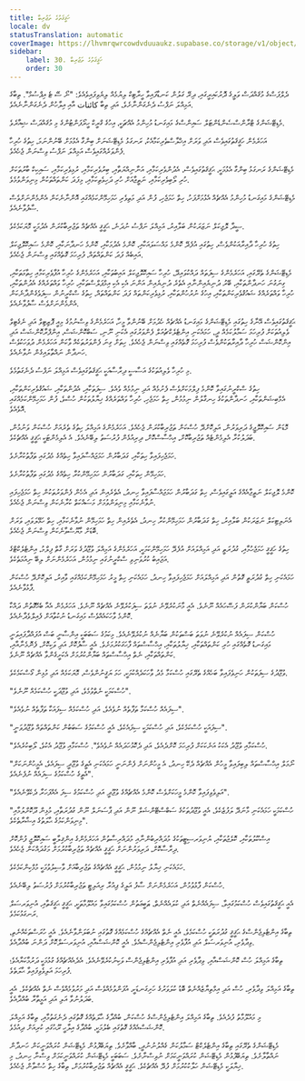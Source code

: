 ```yaml
---
title: ހަޤީޤަތުގެ ތަޖުރިބާ
locale: dv
statusTranslation: automatic
coverImage: https://lhvmrqwrcowdvduuaukz.supabase.co/storage/v1/object/public/strapi-uploads/small_cover-educacion-fundamental.webp-2d51a7828a2b1309555be27f7e2a61a0.webp
sidebar:
    label: 30. ހަޤީޤަތުގެ ތަޖުރިބާ
    order: 30
---
```

ދެލްފަސްގެ މުޤައްދަސް ވަލީގެ ދޮރުކައިރީގައި، ދިރޭ ގަލުން ކަނޑާފައިވާ ހީރާޓިކް ލިޔުމެއް ލިޔެވިފައިވެއެވެ: "ނޯ ސޭ ޓެ އިޕްސުމް". ތިބާގެ އަމިއްލަ ނަފްސު ދެނެގަންނާށެވެ، އަދި ތިބާ کائنات އާއި އިލާހުން ދެނެގަންނާނެއެވެ.

މެޑިޓޭޝަންގެ ޓްރާންސްސެންޑެންޓަލް ސައިންސްގެ މައިގަނޑު މުހިންމު އެއްޗަކީ، އިހުގެ ގްރީކް ހީރޯފަންޓުންގެ މި މުޤައްދަސް ޝިއާރެވެ.

އަހަރެމެން ހަޤީޤަތުގައިވެސް އަދި ވަރަށް އިޚްލާސްތެރިކަމާއެކު، ރަނގަޅު މެޑިޓޭޝަނަށް ބިންގާ އެޅުމަށް ބޭނުންނަމަ، ހިތުގެ ހުރިހާ ފެންވަރެއްގައިވެސް އަމިއްލަ ނަފްސު ވިސްނަން ޖެހެއެވެ.

މެޑިޓޭޝަންގެ ރަނގަޅު ބިންގާ އެޅުމަކީ، ޙަޤީޤަތުގައިވެސް، އެދުންވެރިކަމާއި، އަނާނިއްޔަތާއި، ބިރުވެރިކަމާއި، ރުޅިވެރިކަމާއި، ސައިކިކް ބާރުތަކަށް ހުރި ލޯބިވެރިކަމާއި، ނަތީޖާއަށް ހުރި ދަހިވެތިކަމާއި، މިފަދަ ކަންތައްތަކުން މިނިވަންވުމެވެ.

މެޑިޓޭޝަންގެ މައިގަނޑު މުހިންމު އެއްޗެއް އެޅުމަށްފަހު، ހިތް ހަމަޖެހި، ފުން އަދި މަތިވެރި ހަމަހިމޭންކަމެއްގައި އޮންނާނެކަން އެންމެންނަށްވެސް ސާފުވާނެއެވެ.

ސީދާ ލޮޖިކަލް ނަޒަރަކުން ބަލާއިރު، އަމިއްލަ ނަފްސު ނުދަނެ، ޙަޤީޤީ އެއްޗެއް ތަޖުރިބާކުރަން އެދުމަކީ މޮޔަކަމެކެވެ.

ހިތުގެ ހުރިހާ ދާއިރާއަކުންވެސް، ހިތުގައި އުފެދޭ ކޮންމެ މައްސަލައަކާއި، ކޮންމެ އެދުމަކާއި، ކޮންމެ ހަނދާނަކާއި، ކޮންމެ ސައިކޮލޮޖިކަލް އައިބެއް ފަދަ ކަންތައްތައް، ފުރިހަމަ ގޮތެއްގައި ވިސްނަން ޖެހެއެވެ.

މެޑިޓޭޝަންގެ ތެރޭގައި، އަހަރެމެންގެ ސިފަތައް ދައްކުވައިދޭ، ހުރިހާ ސައިކޮލޮޖިކަލް އައިބުތަކާއި، އަހަރެމެންގެ ހުރިހާ އުފާވެރިކަމާއި ހިތާމަތަކާއި، ގިނަގުނަ ހަނދާންތަކާއި، ބޭރު ދުނިޔެއިންނާއި އެތެރެ ދުނިޔެއިން އަންނަ އެކި އެކި އިމްޕަލްސްތަކާއި، ހުރިހާ ވައްތަރެއްގެ އެދުންތަކާއި، ހުރިހާ ވައްތަރެއްގެ ޝައުޤުވެރިކަންތަކާއި، އިހުގެ ނުރުހުންތަކާއި، ރުޅިވެރިކަންތައް ފަދަ ކަންތައްތައް، ހިތުގެ ސްކްރީނުން ސިފަވެގެންދާނެކަން އެންމެންނަށްވެސް ސާފުވާނެއެވެ.

ޙަޤީޤަތުގައިވެސް އޭނާގެ ހިތުގައި މެޑިޓޭޝަންގެ މައިގަނޑު އެއްޗެއް ހެދުމަށް ބޭނުންވާ މީހާ، އަހަރެމެންގެ ވިސްނުމުގެ މިއީ ޕޮޒިޓިވް އަދި ނެގެޓިވް ވެލިއުތަކަށް ފުރިހަމަ ސަމާލުކަމެއް ދީ، ހަމައެކަނި އިންޓެލެކްޗުއަލް ފެންވަރުގައި އެކަނި ނޫނި، ސަބްކޮންޝަސް، އިންފްރާކޮންޝަސް އަދި އިންކޮންޝަސް ހުރިހާ ދާއިރާތަކުންވެސް ފުރިހަމަ ގޮތެއްގައި ވިސްނަން ޖެހެއެވެ. ހިތަށް ގިނަ ފެންވަރުތަކެއް ވާކަން އަހަރެމެން ދުވަހަކުވެސް ހަނދާން ނައްތާލައިގެން ނުވާނެއެވެ.

މި ހުރިހާ ވެލިއުތަކުގެ އަސާސީ ދިރާސާއަކީ ޙަޤީޤަތުގައިވެސް އަމިއްލަ ނަފްސު ދެނެގަތުމެވެ.

ހިތުގެ ސްކްރީނުގައިވާ ކޮންމެ ފިލްމަކަށްވެސް ފެށުމެއް އަދި ނިމުމެއް ވެއެވެ. ސިފަތަކާއި، އެދުންތަކާއި، ޝައުޤުވެރިކަންތަކާއި، އެމްބިޝަންތަކާއި، ހަނދާންތަކުގެ ހިނގާލުން ނިމުމުން، ހިތް ހަމަޖެހި، ހުރިހާ ވައްތަރެއްގެ ޚިޔާލުތަކުން ހުސްވެ، ފުން ހަމަހިމޭންކަމެއްގައި އޮވެއެވެ.

މޮޑަން ސައިކޮލޮޖީގެ ދަރިވަރުން، އަލިކޮށްދޭ ހުސްކަން ތަޖުރިބާކުރަން ޖެހެއެވެ. އަހަރެމެންގެ އަމިއްލަ ހިތުގެ ތެރެއަށް ހުސްކަން ވަނުމުން، ބަދަލުކުރާ އެލިމެންޓެއް ތަޖުރިބާކޮށް، އިޙްސާސްކޮށް، ދިރިއުޅެން ފުރުސަތު ލިބޭނެއެވެ. އެ އެލިމެންޓަކީ ޙަޤީޤީ އެއްޗެކެވެ.

ހަމަޖެހިފައިވާ ހިތަކާއި، ގަދަބާރުން ހަމަޖައްސާފައިވާ ހިތެއްގެ މެދުގައި ތަފާތުކުރާށެވެ.

ހަމަހިމޭން ހިތަކާއި، ގަދަބާރުން ހަމަހިމޭންކުރާ ހިތެއްގެ މެދުގައި ތަފާތުކުރާށެވެ.

ކޮންމެ ލޮޖިކަލް ނަތީޖާއެއްގެ އަލީގައިވެސް، ހިތް ގަދަބާރުން ހަމަޖައްސާފައިވާ ހިނދު، އެތެރެއިން އަދި އެހެން ފެންވަރުތަކުން ހިތް ހަމަޖެހިފައި ނުވާނެކަމާއި މިނިވަންވުމަށް މަސައްކަތް ކުރާނެކަން ވިސްނަން ޖެހެއެވެ.

އެނަލިޓިކަލް ނަޒަރަކުން ބަލާއިރު، ހިތް ގަދަބާރުން ހަމަހިމޭންކުރާ ހިނދު، އެތެރެއިން ހިތް ހަމަހިމޭން ނުވާނެކަމާއި، ހިތް ހަޅޭލަވައި، ވަރަށް ބޮޑަށް މާޔޫސްވާނެކަން ވިސްނަން ޖެހެއެވެ.

ހިތުގެ ހަޤީޤީ ހަމަޖެހުމާއި، ގުދުރަތީ އަދި އަމިއްލައަށް އުފެދޭ ހަމަހިމޭންކަމަކީ، އަހަރެމެންގެ އަމިއްލަ ވުޖޫދުގެ ވަރަށް ގާތް ފިލްމު، އިންޓެލެކްޓްގެ އަޖައިބު ކުރުވަނިވި ސްކްރީނުގައި ނިމުމުން، އަހަރެމެންނަށް ލިބޭ ނިއުމަތެކެވެ.

ހަމައެކަނި ހިތް ގުދުރަތީ ގޮތުން އަދި އަމިއްލައަށް ހަމަޖެހިފައިވާ ހިނދު، ހަމައެކަނި ހިތް މީރު ހަމަހިމޭންކަމެއްގައި ވާއިރު، އަލިކޮށްދޭ ހުސްކަން ފާޅުވާނެއެވެ.

ހުސްކަން ބަޔާންކުރަން ފަސޭހައެއް ނޫނެވެ. އެއީ މާނަކުރެވޭނެ ނުވަތަ ސިފަކުރެވޭނެ އެއްޗެއް ނޫނެވެ. އަހަރެމެން އެއާ ބެހޭގޮތުން ދައްކާ ކޮންމެ ވާހަކައެއްވެސް މައިގަނޑު ނުކުތާއަށް ފެއިލްވެދާނެއެވެ.

ހުސްކަން ސިފައެއް ނުކުރެވޭނެ ނުވަތަ ބަސްތަކުން ބަޔާނެއް ނުކުރެވޭނެއެވެ. މިކަމުގެ ސަބަބަކީ އިންސާނީ ބަސް އުފައްދާފައިވަނީ މައިގަނޑު ގޮތެއްގައި ހުރި ކަންތައްތަކާއި، ޚިޔާލުތަކާއި، އިޙްސާސްތައް ފާހަގަކުރުމަށެވެ. އެއީ ސާފުކޮށް އަދި ވަކިކޮށް، ފެނޮމެނާއާއި، ކަންތައްތަކާއި، ނެތް އިޙްސާސްތައް ބަޔާންކުރުމަށް އެކަށީގެންވާ އެއްޗެއް ނޫނެވެ.

ވުޖޫދުގެ ސިފަތަކުން ހަނިވެފައިވާ ބަހެއްގެ ތެރޭގައި ހުސްކަމާ މެދު ވާހަކަދެއްކުމަކީ، ހަމަ ޔަޤީނުންވެސް، މޮޔަކަމެއް އަދި މުޅިން ގޯސްކަމެކެވެ.

"ހުސްކަމަކީ ނެތްވުމެވެ، އަދި ވުޖޫދަކީ ހުސްކަމެއް ނޫނެވެ".

"ސިފައެއް ހުސްކަމާ ތަފާތެއް ނުވެއެވެ، އަދި ހުސްކަމެއް ސިފައަކާ ތަފާތެއް ނުވެއެވެ".

"ސިފައަކީ ހުސްކަމެކެވެ، އަދި ހުސްކަމަކީ ސިފައެކެވެ، އެއީ ހުސްކަމުގެ ސަބަބުން ކަންތައްތައް ވުޖޫދުވަނީ".

"ހުސްކަމާއި ވުޖޫދު އެކަކު އަނެކަކަށް ފުރިހަމަ ކޮށްދެއެވެ، އަދި ދެކޮޅުހަދައެއް ނުވެއެވެ". ހުސްކަމާއި ވުޖޫދު އެކުވެ، ލޯބިކުރެއެވެ.

"ނޯމަލް އިޙްސާސްތައް ލިބިފައިވާ މީހުން އެއްޗެއް ދެކޭ ހިނދު، އެ މީހުންނަށް ފެންނަނީ ހަމައެކަނި އެތީގެ ވުޖޫދީ ސިފައެވެ، އެމީހުންނަކަށް އެތީގެ ހުސްކަމުގެ ސިފައެއް ނުފެނެއެވެ".

"އަލިވެވިފައިވާ ކޮންމެ މީހަކަށްވެސް ކޮންމެ އެއްޗެއްގެ ވުޖޫދީ އަދި ހުސްކަމުގެ ސިފަ އެއްފަހަރާ ދެކެވޭނެއެވެ".

"ހުސްކަމަކީ ހަމައެކަނި މާނަދޭ ލަފުޒެކެވެ، އެއީ ވުޖޫދުތަކުގެ ސަބްސްޓޭންޝަލް ނޫން އަދި ޕާސަނަލް ނޫން ގުދުރަތާއި، މުޅިން ދޫކޮށްލުމާއި މިނިވަންކަމުގެ ޙާލަތުގެ އިޝާރާތެކެވެ".

އިސްކޫލުތަކާއި، ކޮލެޖުތަކާއި، ޔުނިވަރސިޓީތަކުގެ މުދައްރިބުންނާއި މުދައްރިސާތުން އަހަރެމެންގެ އިންޤިލާބީ ސައިކޮލޮޖީ ފުންކޮށް ދިރާސާކޮށް، ދަރިވަރުންނަށް ޙަޤީޤީ އެއްޗެއް ތަޖުރިބާކުރުމަށް މަގުދައްކަން ޖެހެއެވެ.

ހަމައެކަނި ޚިޔާލު ނިމުމުން، ޙަޤީޤީ އެއްޗެއްގެ ތަޖުރިބާއަށް ވާސިލުވުމަކީ މުމްކިންކަމެކެވެ.

ހުސްކަން ފާޅުވުމުން، އަހަރެމެންނަށް ސާފު އަލީގެ ޕިއުރާ ރިއަލިޓީ ތަޖުރިބާކުރުމަށް ފުރުސަތު ލިބޭނެއެވެ.

އެއީ ޙަޤީޤަތުގައިވެސް ހުސްކަމުގައިވާ، ސިފައެއްނެތް އަދި ކުލައެއްނެތް، ޠަބީޢަތުން ހުސްކަމުގައިވާ މައުލޫމާތަކީ، ޙަޤީޤީ ޙަޤީޤަތާއި، އުނިވަރސަލް ރަނގަޅުކަމެވެ.

ތިބާގެ އިންޓެލިޖެންސްގެ ޙަޤީޤީ ގުދުރަތަކީ ހުސްކަމެވެ، އެއީ ނެތް އެއްޗެއްގެ ހުސްކަމެއްގެ ގޮތުގައި ނުބަލަންވާނެއެވެ. އެއީ ހުރަސްތަކެއްނެތި، ވިދާވެރި، އުނިވަރސަލް އަދި އުފާވެރި އިންޓެލިޖެންސްއެވެ. އެއީ ކޮންޝަސްއާއި، އުނިވަރސަލްކޮށް ދަންނަ ބުއްދާއެވެ.

ތިބާގެ އަމިއްލަ ހުސް ކޮންޝަސްއާއި، ވިދާވެރި އަދި އުފާވެރި އިންޓެލިޖެންސް ވަކިނުކުރެވޭނެއެވެ. އެދެއެއްޗެއްގެ ގުޅުމަކީ ދަރުމާކަޔާއެވެ؛ ފުރިހަމަ އަލިވެވިފައިވާ ޙާލަތެވެ.

ތިބާގެ އަމިއްލަ ވިދާވެރި، ހުސް އަދި އިމްތިޔާޒެއްނެތް ބޮޑު ކުލަވަރުގެ ހަށިގަނޑަކީ، އުފަންވުމެއްވެސް އަދި މަރުވުމެއްވެސް ނެތް އެއްޗެކެވެ. އެއީ ބަދަލުނުވާ އަލި އަދި އަމީތާރާ ބުއްދާއެވެ.

މި މައުލޫމާތު ފުދެއެވެ. ތިބާގެ އަމިއްލަ އިންޓެލިޖެންސްގެ ހުސްކަން، ބުއްދާގެ ޙާލަތެއްގެ ގޮތުގައި ދެނެގަތުމާއި، ތިބާގެ އަމިއްލަ ކޮންޝަސްއެއްގެ ގޮތުގައި ބެލުމަކީ، ބުއްދާގެ އިލާހީ ރޫޙުގައި ކުރިއަށް ދިއުމެވެ.

މެޑިޓޭޝަންގެ ތެރޭގައި ތިބާގެ އިންޓެލެކްޓް ސަމާލުކަން ގެއްލުނުނުދީ، ބާއްވާށެވެ. ތިޔަބޭފުޅުން މެޑިޓޭޝަން ކުރައްވަނީކަން ހަނދާން ނައްތާލާށެވެ. ތިޔަބޭފުޅުން މެޑިޓޭޝަން ކުރައްވަނީކަމަށް ނުވިސްނާށެވެ. ސަބަބަކީ މެޑިޓޭޝަން ކުރައްވަނީކަމަށް ވިސްނާ ހިނދު، މި ޚިޔާލަކީ މެޑިޓޭޝަން ހަލާކުކުރުމަށް ފުދޭ އެއްޗެކެވެ. ޙަޤީޤީ އެއްޗެއް ތަޖުރިބާކުރުމަށް، ތިބާގެ ހިތް ހުސްވާން ޖެހެއެވެ.

